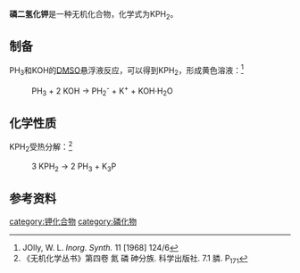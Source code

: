 {{chembox
| Reference = 
| Name = 磷二氢化钾
| ImageFile = Potassium dihydrophosphide.png
| ImageSize = 
| IUPACName = Potassium dihydrophosphide
| OtherNames = 磷氢化钾<BR>膦基钾
| Section1 = {{Chembox Identifiers
| CASNo = 13659-67-1
| CASNo_Ref = {{cascite|correct|CAS}}
| SMILES =[PH2-].[K+]
  }}
| Section2 = {{Chembox Properties
| Formula = KPH<sub>2</sub>
| MolarMass = 
| Appearance = 无色晶体，DMF溶液为黄色
| Density = 
| MeltingPt = 
| BoilingPt = 
| Solubility = 
 }}
| Section3 = {{Chembox Hazards
| EUClass = 
| RPhases = 
| SPhases = 
| Autoignition = }}
| Section8 = {{Chembox Related
| OtherAnions = [[氨基钾|氨基钾]]
| OtherCations = [[磷二氢化钠|磷二氢化钠]] 
| OtherFunctn =
| Function =
| OtherCpds = }}
}}

'''磷二氢化钾'''是一种无机化合物，化学式为KPH<sub>2</sub>。
==制备==
PH<sub>3</sub>和KOH的[[DMSO|DMSO]]悬浮液反应，可以得到KPH<sub>2</sub>，形成黄色溶液：<ref>JOlly, W. L. ''Inorg. Synth.'' 11 [1968] 124/6</ref>
: PH<sub>3</sub> + 2 KOH → PH<sub>2</sub><sup>-</sup> + K<sup>+</sup> + KOH·H<sub>2</sub>O

==化学性质==
KPH<sub>2</sub>受热分解：<ref>《无机化学丛书》第四卷 氮 磷 砷分族. 科学出版社. 7.1 膦. P<sub>171</sub></ref>
: 3 KPH<sub>2</sub> → 2 PH<sub>3</sub> + K<sub>3</sub>P

==参考资料==
{{reflist}}
{{磷化物}}

[[category:钾化合物|category:钾化合物]]
[[category:磷化物|category:磷化物]]